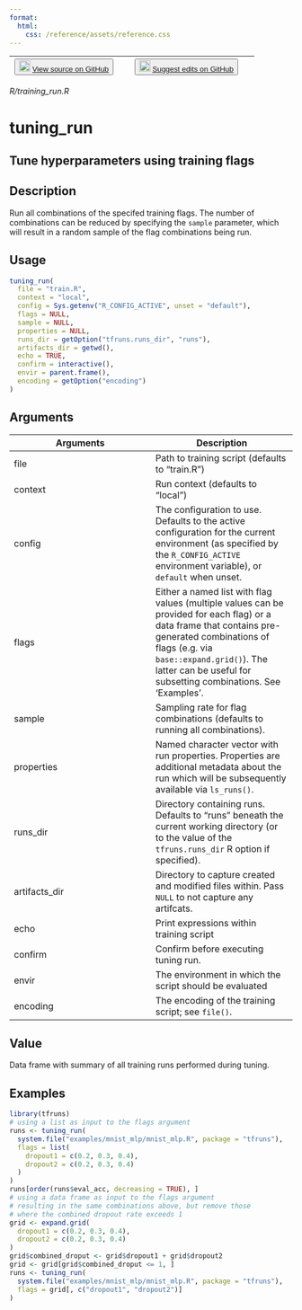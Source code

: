 ```yaml
---
format:
  html:
    css: /reference/assets/reference.css
---
```


| <button class="button"> ![](/reference/assets/GitHub-Mark-32px.png){width="20"} [View source on GitHub](https://github.com/rstudio/tfruns//blob/main/R/training_run.R) </button> | <button class="button"> ![](/reference/assets/GitHub-Mark-32px.png){width="20"} [Suggest edits on GitHub](https://github.com/rstudio/tfruns//edit/main/R/training_run.R) </button> |
|:------------------------------:|:--------------------------------------:|

*R/training_run.R*

# tuning_run

## Tune hyperparameters using training flags

## Description
Run all combinations of the specifed training flags. The number of combinations can be reduced by specifying the `sample` parameter, which will result in a random sample of the flag combinations being run. 


## Usage
```r
tuning_run( 
  file = "train.R", 
  context = "local", 
  config = Sys.getenv("R_CONFIG_ACTIVE", unset = "default"), 
  flags = NULL, 
  sample = NULL, 
  properties = NULL, 
  runs_dir = getOption("tfruns.runs_dir", "runs"), 
  artifacts_dir = getwd(), 
  echo = TRUE, 
  confirm = interactive(), 
  envir = parent.frame(), 
  encoding = getOption("encoding") 
) 
```

## Arguments
|Arguments|Description|
|---|---|
| file | Path to training script (defaults to "train.R") |
| context | Run context (defaults to "local") |
| config | The configuration to use. Defaults to the active configuration for the current environment (as specified by the `R_CONFIG_ACTIVE`<br>environment variable), or `default` when unset. |
| flags | Either a named list with flag values (multiple values can be provided for each flag) or a data frame that contains pre-generated combinations of flags (e.g. via `base::expand.grid()`). The latter can be useful for subsetting combinations. See 'Examples'. |
| sample | Sampling rate for flag combinations (defaults to running all combinations). |
| properties | Named character vector with run properties. Properties are additional metadata about the run which will be subsequently available via `ls_runs()`. |
| runs_dir | Directory containing runs. Defaults to "runs" beneath the current working directory (or to the value of the `tfruns.runs_dir` R option if specified). |
| artifacts_dir | Directory to capture created and modified files within. Pass `NULL` to not capture any artifcats. |
| echo | Print expressions within training script |
| confirm | Confirm before executing tuning run. |
| envir | The environment in which the script should be evaluated |
| encoding | The encoding of the training script; see `file()`. |



## Value
Data frame with summary of all training runs performed during tuning. 


## Examples
```r
library(tfruns) 
# using a list as input to the flags argument 
runs <- tuning_run( 
  system.file("examples/mnist_mlp/mnist_mlp.R", package = "tfruns"), 
  flags = list( 
    dropout1 = c(0.2, 0.3, 0.4), 
    dropout2 = c(0.2, 0.3, 0.4) 
  ) 
) 
runs[order(runs$eval_acc, decreasing = TRUE), ] 
# using a data frame as input to the flags argument 
# resulting in the same combinations above, but remove those 
# where the combined dropout rate exceeds 1 
grid <- expand.grid( 
  dropout1 = c(0.2, 0.3, 0.4), 
  dropout2 = c(0.2, 0.3, 0.4) 
) 
grid$combined_droput <- grid$dropout1 + grid$dropout2 
grid <- grid[grid$combined_droput <= 1, ] 
runs <- tuning_run( 
  system.file("examples/mnist_mlp/mnist_mlp.R", package = "tfruns"), 
  flags = grid[, c("dropout1", "dropout2")] 
) 
```


